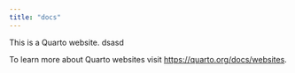 ```yaml
---
title: "docs"
---
```


This is a Quarto website. dsasd 

To learn more about Quarto websites visit <https://quarto.org/docs/websites>.
